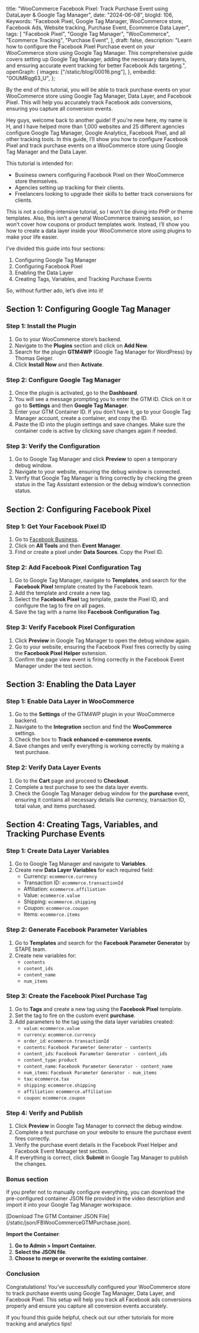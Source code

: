   title:
    "WooCommerce Facebook Pixel: Track Purchase Event using DataLayer & Google Tag Manager",
  date: "2024-06-08",
  blogId: 106,
  Keywords:
    "Facebook Pixel, Google Tag Manager, WooCommerce store, Facebook Ads, Website tracking, Purchase Event, Ecommerce Data Layer",
  tags: [
    "Facebook Pixel",
    "Google Tag Manager",
    "WooCommerce",
    "Ecommerce Tracking",
    "Purchase Event",
  ],
  draft: false,
  description:
    "Learn how to configure the Facebook Pixel Purchase event on your WooCommerce store using Google Tag Manager. This comprehensive guide covers setting up Google Tag Manager, adding the necessary data layers, and ensuring accurate event tracking for better Facebook Ads targeting.",
  openGraph: {
    images: ["/static/blog/00016.png"],
  },
  embedId: "0OUMRqg63_U",
};

<BlogHeader metadata={metadata} />

By the end of this tutorial, you will be able to track purchase events on your WooCommerce store using Google Tag Manager, Data Layer, and Facebook Pixel. This will help you accurately track Facebook ads conversions, ensuring you capture all conversion events.

Hey guys, welcome back to another guide! If you're new here, my name is H, and I have helped more than 1,000 websites and 25 different agencies configure Google Tag Manager, Google Analytics, Facebook Pixel, and all other tracking tools. In this guide, I’ll show you how to configure Facebook Pixel and track purchase events on a WooCommerce store using Google Tag Manager and the Data Layer.

This tutorial is intended for:

- Business owners configuring Facebook Pixel on their WooCommerce store themselves.
- Agencies setting up tracking for their clients.
- Freelancers looking to upgrade their skills to better track conversions for clients.

This is not a coding-intensive tutorial, so I won’t be diving into PHP or theme templates. Also, this isn’t a general WooCommerce training session, so I won’t cover how coupons or product templates work. Instead, I’ll show you how to create a data layer inside your WooCommerce store using plugins to make your life easier.

I’ve divided this guide into four sections:

1. Configuring Google Tag Manager
2. Configuring Facebook Pixel
3. Enabling the Data Layer
4. Creating Tags, Variables, and Tracking Purchase Events

So, without further ado, let’s dive into it!

## Section 1: Configuring Google Tag Manager

### Step 1: Install the Plugin

1. Go to your WooCommerce store’s backend.
2. Navigate to the **Plugins** section and click on **Add New**.
3. Search for the plugin **GTM4WP** (Google Tag Manager for WordPress) by Thomas Geiger.
4. Click **Install Now** and then **Activate**.

### Step 2: Configure Google Tag Manager

1. Once the plugin is activated, go to the **Dashboard**.
2. You will see a message prompting you to enter the GTM ID. Click on it or go to **Settings** and then **Google Tag Manager**.
3. Enter your GTM Container ID. If you don’t have it, go to your Google Tag Manager account, create a container, and copy the ID.
4. Paste the ID into the plugin settings and save changes. Make sure the container code is active by clicking save changes again if needed.

### Step 3: Verify the Configuration

1. Go to Google Tag Manager and click **Preview** to open a temporary debug window.
2. Navigate to your website, ensuring the debug window is connected.
3. Verify that Google Tag Manager is firing correctly by checking the green status in the Tag Assistant extension or the debug window’s connection status.

## Section 2: Configuring Facebook Pixel

### Step 1: Get Your Facebook Pixel ID

1. Go to [Facebook Business](https://business.facebook.com).
2. Click on **All Tools** and then **Event Manager**.
3. Find or create a pixel under **Data Sources**. Copy the Pixel ID.

### Step 2: Add Facebook Pixel Configuration Tag

1. Go to Google Tag Manager, navigate to **Templates**, and search for the **Facebook Pixel** template created by the Facebook team.
2. Add the template and create a new tag.
3. Select the **Facebook Pixel** tag template, paste the Pixel ID, and configure the tag to fire on all pages.
4. Save the tag with a name like **Facebook Configuration Tag**.

### Step 3: Verify Facebook Pixel Configuration

1. Click **Preview** in Google Tag Manager to open the debug window again.
2. Go to your website, ensuring the Facebook Pixel fires correctly by using the **Facebook Pixel Helper** extension.
3. Confirm the page view event is firing correctly in the Facebook Event Manager under the test section.

## Section 3: Enabling the Data Layer

### Step 1: Enable Data Layer in WooCommerce

1. Go to the **Settings** of the GTM4WP plugin in your WooCommerce backend.
2. Navigate to the **Integration** section and find the **WooCommerce** settings.
3. Check the box to **Track enhanced e-commerce events**.
4. Save changes and verify everything is working correctly by making a test purchase.

### Step 2: Verify Data Layer Events

1. Go to the **Cart** page and proceed to **Checkout**.
2. Complete a test purchase to see the data layer events.
3. Check the Google Tag Manager debug window for the **purchase** event, ensuring it contains all necessary details like currency, transaction ID, total value, and items purchased.

## Section 4: Creating Tags, Variables, and Tracking Purchase Events

### Step 1: Create Data Layer Variables

1. Go to Google Tag Manager and navigate to **Variables**.
2. Create new **Data Layer Variables** for each required field:
   - Currency: `ecommerce.currency`
   - Transaction ID: `ecommerce.transactionId`
   - Affiliation: `ecommerce.affiliation`
   - Value: `ecommerce.value`
   - Shipping: `ecommerce.shipping`
   - Coupon: `ecommerce.coupon`
   - Items: `ecommerce.items`

### Step 2: Generate Facebook Parameter Variables

1. Go to **Templates** and search for the **Facebook Parameter Generator** by STAPE team.
2. Create new variables for:
   - `contents`
   - `content_ids`
   - `content_name`
   - `num_items`

### Step 3: Create the Facebook Pixel Purchase Tag

1. Go to **Tags** and create a new tag using the **Facebook Pixel** template.
2. Set the tag to fire on the custom event **purchase**.
3. Add parameters to the tag using the data layer variables created:
   - `value`: `ecommerce.value`
   - `currency`: `ecommerce.currency`
   - `order_id`: `ecommerce.transactionId`
   - `contents`: `Facebook Parameter Generator - contents`
   - `content_ids`: `Facebook Parameter Generator - content_ids`
   - `content_type`: `product`
   - `content_name`: `Facebook Parameter Generator - content_name`
   - `num_items`: `Facebook Parameter Generator - num_items`
   - `tax`: `ecommerce.tax`
   - `shipping`: `ecommerce.shipping`
   - `affiliation`: `ecommerce.affiliation`
   - `coupon`: `ecommerce.coupon`

### Step 4: Verify and Publish

1. Click **Preview** in Google Tag Manager to connect the debug window.
2. Complete a test purchase on your website to ensure the purchase event fires correctly.
3. Verify the purchase event details in the Facebook Pixel Helper and Facebook Event Manager test section.
4. If everything is correct, click **Submit** in Google Tag Manager to publish the changes.

### Bonus section

If you prefer not to manually configure everything, you can download the pre-configured container JSON file provided in the video description and import it into your Google Tag Manager workspace.

<AuthenticatedLayout>
  [Download The GTM Container JSON
  File](/static/json/FBWooCommerceGTMPurchase.json).
</AuthenticatedLayout>

**Import the Container**:

1. **Go to Admin > Import Container.**
2. **Select the JSON file**.
3. **Choose to merge or overwrite the existing container**.

### Conclusion

Congratulations! You’ve successfully configured your WooCommerce store to track purchase events using Google Tag Manager, Data Layer, and Facebook Pixel. This setup will help you track all Facebook ads conversions properly and ensure you capture all conversion events accurately.

If you found this guide helpful, check out our other tutorials for more tracking and analytics tips!
